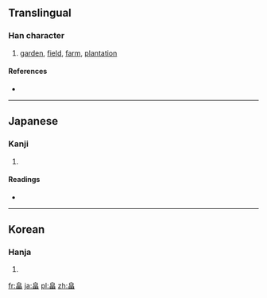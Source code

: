 ==Translingual==

===Han character===
{{Han char|rn=106|rad=白|as=05|sn=10|four=|canj=竹日田 (HAW)}}

# [[garden]], [[field]], [[farm]], [[plantation]]

====References====
* {{Han ref|kx=0761.191|dkj=21827|dj=1202.120|hdz=42648.021|uh=7560|ud=30048}}

----

==Japanese==

===Kanji===
{{ja-kanji|grade=|rs=白05}}

# {{defn|Japanese|sort=白05}}

====Readings====
* {{ja-readings|on=|kun=[[はた]] (hata), [[はたけ]] (hatake)}}

----

==Korean==

===Hanja===
{{ko-hanja|hangeul=[[전]]|eumhun=|rv=jeon|mr=chŏn|y=cen}}

# {{defn|Korean|sort=白05}}

[[fr:畠]]
[[ja:畠]]
[[pl:畠]]
[[zh:畠]]